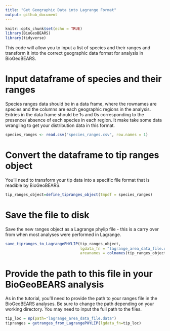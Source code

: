 ```yaml
---
title: "Get Geographic Data into Lagrange Format"
output: github_document
---
```


```r
knitr::opts_chunk$set(echo = TRUE)
library(BioGeoBEARS)
library(tidyverse)
```

This code will allow you to input a list of species and their ranges and transform it into the correct geographic data format for analysis in BioGeoBEARS.

# Input dataframe of species and their ranges
Species ranges data should be in a data frame, where the rownames are species and the columns are each geographic regions in the analysis. Entries in the data frame should be 1s and 0s corresponding to the presence/ absence of each species in each region. It make take some data wrangling to get your distribution data in this format.

```r

species_ranges <- read.csv("species_ranges.csv", row.names = 1)

```

# Convert the dataframe to tip ranges object
You'll need to transform your tip data into a specific file format that is readible by BioGeoBEARS.

```r

tip_ranges_object=define_tipranges_object(tmpdf = species_ranges) 

```

# Save the file to disk
Save the new ranges object as a Lagrange phylip file - this is a carry over from when most analyses were performed in Lagrange. 
```r

save_tipranges_to_LagrangePHYLIP(tip_ranges_object, 
                                 lgdata_fn = "lagrange_area_data_file.data",
                                 areanames = colnames(tip_ranges_object@df))

```

# Provide the path to this file in your BioGeoBEARS analysis 
As in the tutorial, you'll need to provide the path to your ranges file in the BioGeoBEARS analyses. Be sure to change the path depending on your working directory. You may need to input the full path to the files. 

```r
tip_loc = np(path="lagrange_area_data_file.data")   
tipranges = getranges_from_LagrangePHYLIP(lgdata_fn=tip_loc)
```

